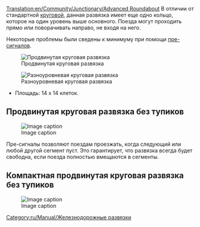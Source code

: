 [[Translation:en/Community/Junctionary/Advanced Roundabout]]
{{ru/Community/Junctionary/Меню развязки}}
В отличии от стандартной [[ru/Community/Junctionary/Круговая|круговой]], данная развязка имеет еще одно кольцо, которое на один уровень выше основного. Поезда могут проходить прямо или поворачивать направо, не входя на него.

Некоторые проблемы были сведены к минимуму при помощи [[ru/Manual/Сигналы#pre-signaly|пре-сигналов]].

[[File:en/Community/Junctionary/Advanced roundabout.png|center|frame|Продвинутая круговая развязка]]

{{ru/Community/Junctionary/Критерии развязки|Дорогая (Ступенчатая)|2|1|0|3|1|0|1|0|1|1|2||Сломанный поезд блокирует одно направление или все левые повороты.|
*Может пропускать большое количество поездов, движущихся с северо-востока или юго-запада.
*Кольцо развязки используется только поворачивающими налево и объезжающими поездами.
'''Замечания'''
*Чтобы поезда, поворачивающие налево, проходили развязку на полной скорости, нужно расширить кольцо, но это займет много пространства.
*Если Вы сделаете движение по внутреннему кольцу в противоположную сторону, (очевидны изменения выходных диагоналей и светофоров) то пропускная способность увеличится за счет некоторого увеличения скорости, поезда будут пересекать кольцо, вместо того чтобы объезжать всю развязку.
*Площадь: 16 x 16 клеток.
}}

[[File:en/Community/Junctionary/Flying roundabout.png|center|frame|Разноуровневая круговая развязка]]

*Площадь: 14 x 14 клеток.


== Продвинутая круговая развязка без тупиков ==

[[File:en/Community/Junctionary/4WayNoLock.png|Image caption]]

{{ru/Community/Junctionary/Критерии развязки|Средняя|2|1|1|2|1|0|1|0|0|1|2||Сломанные поезда блокируют только одно направление. (В худшем случае: внутреннее кольцо, между двумя сегментами, будет блокировать все левые повороты)|
Плюсы:
* Высокая пропускная способность.
* Склоны только на левых поворотах (в общей сложности 1 вверх и 1 вниз).
* Происходит резервирование левых поворотов для освобождения других путей (въезд и выезд!).

Минусы:
* Максимальный интервал между светофорами: 4-5
* Наибольшая дистанция между светофорами на левых поворотах: 7


* Площадь: 26 x 26 клеток.
}}
Пре-сигналы позволяют поездам проезжать, когда следующий или любой другой сегмент пуст. Это гарантирует, что развязка всегда будет свободна, если поезда полностью вмещаются в сегменты.

== Компактная продвинутая круговая развязка без тупиков ==

[[File:en/Community/Junctionary/4WayNoLockSmall.png|Image caption]]

{{ru/Community/Junctionary/Критерии развязки|Средняя|3|1|1|2|1|0|1|0|0|1|2||Сломанные поезда блокируют только одно направление. (В худшем случае: внутреннее кольцо, между двумя сегментами, будет блокировать все левые повороты)|
Плюсы:
* Высокая пропускная способность.
* Склоны только на левых поворотах (в общей сложности 1 вверх и 1 вниз).

Минусы:
* Максимальный интервал между светофорами: 4-5
* Наибольшая дистанция между светофорами на левых поворотах: 7


* Площадь: 18 x 18 клеток.
}}


[[Category:ru/Manual/Железнодорожные развязки]]